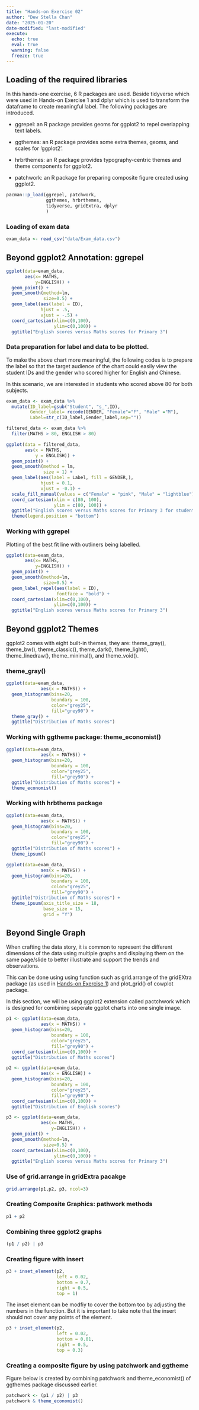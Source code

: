 ```yaml
---
title: "Hands-on Exercise 02"
author: "Dew Stella Chan"
date: "2025-01-20"
date-modified: "last-modified"
execute:
  echo: true
  eval: true
  warning: false
  freeze: true
---
```


## Loading of the required libraries

In this hands-one exercise, 6 R packages are used. Beside tidyverse which were used in Hands-on Exercise 1 and dplyr which is used to transform the dataframe to create meaningful label. The following packages are introduced.

-   ggrepel: an R package provides geoms for ggplot2 to repel overlapping text labels.

-   ggthemes: an R package provides some extra themes, geoms, and scales for ‘ggplot2’.

-   hrbrthemes: an R package provides typography-centric themes and theme components for ggplot2.

-   patchwork: an R package for preparing composite figure created using ggplot2.

```r
pacman::p_load(ggrepel, patchwork, 
               ggthemes, hrbrthemes,
               tidyverse, gridExtra, dplyr 
               ) 
```

### Loading of exam data

```r
exam_data <- read_csv("data/Exam_data.csv")
```

## Beyond ggplot2 Annotation: ggrepel

```r
ggplot(data=exam_data, 
       aes(x= MATHS, 
           y=ENGLISH)) +
  geom_point() +
  geom_smooth(method=lm, 
              size=0.5) +  
  geom_label(aes(label = ID), 
             hjust = .5, 
             vjust = -.5) +
  coord_cartesian(xlim=c(0,100),
                  ylim=c(0,100)) +
  ggtitle("English scores versus Maths scores for Primary 3")
```

### Data preparation for label and data to be plotted.

To make the above chart more meaningful, the following codes is to prepare the label so that the target audience of the chart could easily view the student IDs and the gender who scored higher for English and Chinese.

In this scenario, we are interested in students who scored above 80 for both subjects.

```r
exam_data <- exam_data %>%
  mutate(ID_label=gsub("Student", "s_",ID),
         Gender_label= recode(GENDER, "Female"="F", "Male" ="M"),
         Label=str_c(ID_label,Gender_label,sep=""))

filtered_data <- exam_data %>%
  filter(MATHS > 80, ENGLISH > 80)

```

```r

ggplot(data = filtered_data, 
       aes(x = MATHS, 
           y = ENGLISH)) +
  geom_point() +
  geom_smooth(method = lm, 
              size = 1) +  
  geom_label(aes(label = Label, fill = GENDER,), 
             hjust = 0.1, 
             vjust = -0.1) +
  scale_fill_manual(values = c("Female" = "pink", "Male" = "lightblue")) +
  coord_cartesian(xlim = c(80, 100),
                  ylim = c(80, 100)) +
  ggtitle("English scores versus Maths scores for Primary 3 for students above 80 ")+
  theme(legend.position = "bottom")

```

### Working with ggrepel

Plotting of the best fit line with outliners being labelled.

```r
ggplot(data=exam_data, 
       aes(x= MATHS, 
           y=ENGLISH)) +
  geom_point() +
  geom_smooth(method=lm, 
              size=0.5) +  
  geom_label_repel(aes(label = ID), 
                   fontface = "bold") +
  coord_cartesian(xlim=c(0,100),
                  ylim=c(0,100)) +
  ggtitle("English scores versus Maths scores for Primary 3")
```

## Beyond ggplot2 Themes

ggplot2 comes with eight built-in themes, they are: theme_gray(), theme_bw(), theme_classic(), theme_dark(), theme_light(), theme_linedraw(), theme_minimal(), and theme_void().

### theme_gray()

```r
ggplot(data=exam_data, 
             aes(x = MATHS)) +
  geom_histogram(bins=20, 
                 boundary = 100,
                 color="grey25", 
                 fill="grey90") +
  theme_gray() +
  ggtitle("Distribution of Maths scores") 
```

### Working with ggtheme package: theme_economist()

```r
ggplot(data=exam_data, 
             aes(x = MATHS)) +
  geom_histogram(bins=20, 
                 boundary = 100,
                 color="grey25", 
                 fill="grey90") +
  ggtitle("Distribution of Maths scores") +
  theme_economist()
```

### Working with hrbthems package

```r
ggplot(data=exam_data, 
             aes(x = MATHS)) +
  geom_histogram(bins=20, 
                 boundary = 100,
                 color="grey25", 
                 fill="grey90") +
  ggtitle("Distribution of Maths scores") +
  theme_ipsum()
```

```r
ggplot(data=exam_data, 
             aes(x = MATHS)) +
  geom_histogram(bins=20, 
                 boundary = 100,
                 color="grey25", 
                 fill="grey90") +
  ggtitle("Distribution of Maths scores") +
  theme_ipsum(axis_title_size = 18,
              base_size = 15,
              grid = "Y")
```

## Beyond Single Graph

When crafting the data story, it is common to represent the different dimensions of the data using multiple graphs and displaying them on the same page/slide to better illustrate and support the trends and observations.

This can be done using using function such as grid.arrange of the gridEXtra package (as used in [Hands-on Exercise 1](https://isss608-dewstella.netlify.app/hands-on_exe/hands-on_ex_01)) and plot_grid() of cowplot package.

In this section, we will be using ggplot2 extension called pactchwork which is designed for combining seperate ggplot charts into one single image.

```r
p1 <- ggplot(data=exam_data, 
             aes(x = MATHS)) +
  geom_histogram(bins=20, 
                 boundary = 100,
                 color="grey25", 
                 fill="grey90") + 
  coord_cartesian(xlim=c(0,100)) +
  ggtitle("Distribution of Maths scores")
```

```r
p2 <- ggplot(data=exam_data, 
             aes(x = ENGLISH)) +
  geom_histogram(bins=20, 
                 boundary = 100,
                 color="grey25", 
                 fill="grey90") +
  coord_cartesian(xlim=c(0,100)) +
  ggtitle("Distribution of English scores")
```

```r
p3 <- ggplot(data=exam_data, 
             aes(x= MATHS, 
                 y=ENGLISH)) +
  geom_point() +
  geom_smooth(method=lm, 
              size=0.5) +  
  coord_cartesian(xlim=c(0,100),
                  ylim=c(0,100)) +
  ggtitle("English scores versus Maths scores for Primary 3")
```


### Use of grid.arrange in gridExtra pacakge
```r
grid.arrange(p1,p2, p3, ncol=3)
```

### Creating Composite Graphics: pathwork methods

```r
p1 + p2
```

### Combining three ggplot2 graphs

```r
(p1 / p2) | p3
```

### Creating figure with insert

```r
p3 + inset_element(p2, 
                   left = 0.02, 
                   bottom = 0.7, 
                   right = 0.5, 
                   top = 1)
```


The inset element can be modfiy to cover the bottom too by adjusting the numbers in  the function. But it is important to take note that the insert should not cover any points of the element.  
```r
p3 + inset_element(p2, 
                   left = 0.02, 
                   bottom = 0.01, 
                   right = 0.5, 
                   top = 0.3)
```


### Creating a composite figure by using patchwork and ggtheme

Figure below is created by combining patchwork and theme_economist() of ggthemes package discussed earlier.
```r
patchwork <- (p1 / p2) | p3
patchwork & theme_economist()
```
